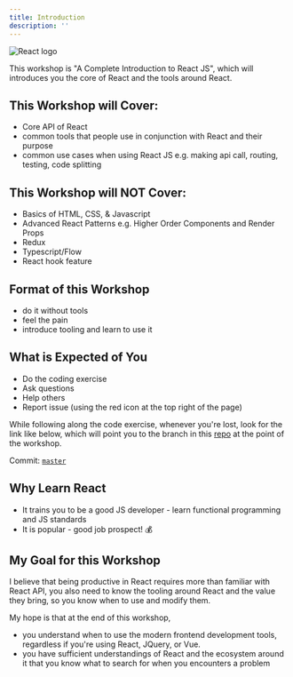 ```yaml
---
title: Introduction
description: ''
---
```


![React logo](react-logo.png)

This workshop is "A Complete Introduction to React JS", which will introduces you the core of React and the tools around React.

## This Workshop will Cover:

- Core API of React
- common tools that people use in conjunction with React and their purpose
- common use cases when using React JS e.g. making api call, routing, testing, code splitting

## This Workshop will NOT Cover:

- Basics of HTML, CSS, & Javascript
- Advanced React Patterns e.g. Higher Order Components and Render Props
- Redux
- Typescript/Flow
- React hook feature

## Format of this Workshop

- do it without tools
- feel the pain
- introduce tooling and learn to use it

## What is Expected of You

- Do the coding exercise
- Ask questions
- Help others
- Report issue (using the red icon at the top right of the page)

<aside>

While following along the code exercise, whenever you're lost, look for the link like below, which will point you to the branch in this [repo][code-along-repo] at the point of the workshop.

Commit: [`master`](https://github.com/malcolm-kee/react-movie-app/tree/master)

</aside>

## Why Learn React

- It trains you to be a good JS developer - learn functional programming and JS standards
- It is popular - good job prospect! :moneybag:

## My Goal for this Workshop

I believe that being productive in React requires more than familiar with React API, you also need to know the tooling around React and the value they bring, so you know when to use and modify them.

My hope is that at the end of this workshop,

- you understand when to use the modern frontend development tools, regardless if you're using React, JQuery, or Vue.
- you have sufficient understandings of React and the ecosystem around it that you know what to search for when you encounters a problem

[code-along-repo]: https://github.com/malcolm-kee/react-movie-app
